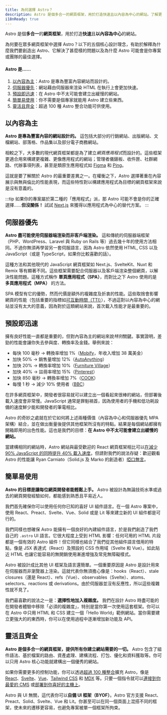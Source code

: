 ```yaml
---
title: 為何選擇 Astro？
description: Astro 是個多合一的網頁框架，用於打造快速且以內容為中心的網站。了解更多。
i18nReady: true
---
```


Astro 是個**多合一**的**網頁框架**，用於打造**快速**且**以內容為中心**的網站。

為何要在眾多網頁框架中選擇 Astro？以下的五個核心設計理念，有助於解釋為什麼我們要創造出 Astro、它解決了甚麼樣的問題以及為什麼 Astro 可能會是你專案或團隊的最佳選擇。

#### Astro 是……

1. [以內容為主](#以內容為主)：Astro 是專為豐富內容網站而設計的。
2. [伺服器優先](#伺服器優先)：網站藉由伺服器來渲染 HTML 在執行上會更加快速。
3. [預設即迅速](#預設即迅速)：在 Astro 中不太可能會建立出緩慢的網站。
4. [簡單易使用](#簡單易使用)：你不需要是個專家就能用 Astro 建立些東西。
5. [靈活且齊全](#靈活且齊全)：超過 100 種 Astro 整合功能可供使用。


## 以內容為主

**Astro 是專為豐富內容的網站設計的。** 這包括大部分的行銷網站、出版網站、文檔網站、部落格、作品集以及部分電子商務網站。

相較之下，大多數的現代網頁框架都是為了建立*網頁應用程式*而設計的。這些框架更適合用來構建更複雜、更像應用程式的網站；管理者儀錶板、收件匣、社群網路、代辦事項列表，甚至是類原生應用程式如 [Figma](https://figma.com/) 和 [Ping](https://ping.gg/)。

這就是要了解關於 Astro 的最重要差異之一。在權衡之下，Astro 選擇著重在內容展示與無與倫比的性能表現，而這些特性對以構建應用程式為目標的網頁框架來說是沒有意義的。

:::tip
如果你的專案屬於第二種的「應用程式」派，那 Astro 可能不會是你的正確選擇……**但沒關係！** 試試 [Next.js](https://nextjs.org/) 來獲得以應用程式為中心的替代方案。
:::


## 伺服器優先

**Astro 盡可能使用伺服器端渲染而非客戶端渲染。** 這和傳統的伺服器端框架（PHP、WordPress、Laravel 與 Ruby on Rails 等）過去幾十年的使用方法相同。不過你無須再學習另一套伺服語言，因為 Astro 依然使用 HTML, CSS 以及 JavaScript（或是 TypeScript，如果你比較喜歡的話）。

這種方法和其他現代的 JavaScript 網頁框架如 Next.js、SvelteKit、Nuxt 和 Remix 等有顯著不同。這些框架需要配合伺服器以及客戶端渲染整個網頁，以解決性能問題。這種方式稱作 **單頁應用程式（SPA）**，而對比之下 Astro 使用的是 **多頁應用程式（MPA）** 的方法。

SPA 模型有它的優勢，然而代價是額外的複雜度及折衷的性能。這些取捨會影響網頁的性能（包括重要的指標如[可互動時間（TTI）](https://web.dev/interactive/)），不過這對以內容為中心的網站並沒有太大的意義，因為對於這類網站來說，首次載入性能才是最重要的。


## 預設即迅速

擁有良好性能一直都是重要的，但對內容為主的網站來說*特別*關鍵。事實證明，差勁的性能會讓你失去參與度、轉換率及金錢。舉例來說：

- 每快 100 毫秒 → 轉換率增加 1%（[Mobify](https://web.dev/why-speed-matters/)，年收入增加 38 萬美金）
- 加快 50% → 銷售量增加 12%（[AutoAnything](https://www.digitalcommerce360.com/2010/08/19/web-accelerator-revs-conversion-and-sales-autoanything/)）
- 加快 20% → 轉換率增加 10%（[Furniture Village](https://www.thinkwithgoogle.com/intl/en-gb/marketing-strategies/app-and-mobile/furniture-village-and-greenlight-slash-page-load-times-boosting-user-experience/)）
- 加快 40% → 註冊率增加 15%（[Pinterest](https://medium.com/pinterest-engineering/driving-user-growth-with-performance-improvements-cfc50dafadd7)）
- 加快 850 毫秒 → 轉換率增加 7%（[COOK](https://web.dev/why-speed-matters/)）
- 每慢 1 秒 → 減少 10% 使用者（[BBC](https://www.creativebloq.com/features/how-the-bbc-builds-websites-that-scale)）

在許多網頁框架中，開發者很容易就可以建立出一個看起來很棒的網站，但部署後載入速度會非常慢。JavaScript 通常是罪魁禍首，因為使用者的手機和低功耗設備的速度鮮少能和開發者的筆電相比。

Astro 的奇妙之處就在於它如何將上述兩種價值（內容為中心和伺服器優先 MPA 架構）結合，並在做出衡量後提供其他框架所沒有的特點。結果是每個網站都擁有開箱即用的出色性能。這也是我們的目標：**在 Astro 中不太可能會建立出緩慢的網站。**

當建構相同的網站時，Astro 網站與最受歡迎的 React 網頁框架相比可以[在減少 90% JavaScript 的同時提升 40% 載入速度](https://twitter.com/t3dotgg/status/1437195415439360003)。但請對我們的說法存疑：歡迎觀看 Astro 的性能讓 Ryan Carniato（Solid.js 及 Marko 的創造者）[啞口無言](https://youtu.be/2ZEMb_H-LYE?t=8163)。


## 簡單易使用

**Astro 的目標是讓每位網頁開發者能輕鬆上手。** Astro 被設計為無論技術水準或過去的網頁開發經驗如何，都能感到熟悉且平易近人。

我們首先確保你可以使用任何你已知的喜好 UI 組件語言。在一個 Astro 專案中，使用 React、Preact、Svelte、Vue、Solid 或是 Lit 等來建立新的 UI 組件都是可行的。

我們同樣也想確保 Astro 能擁有一個良好的內建組件語言，於是我們創造了我們自己的 `.astro` UI 語言。它很大程度上受到 HTML 影響：任何可用的 HTML 片段都是一個有效的 Astro 組件！但它同樣也結合了我們從其他組件語言借用的特點，像是 JSX 表達式（React）及預設的 CSS 作用域（Svelte 和 Vue）。如此貼近 HTML 也讓它能容易的無開銷使用漸進增強及常見無障礙樣式。

Astro 被設計成比其他 UI 框架及語言還簡單。一個重要原因是 Astro 是設計用來在伺服器而非瀏覽器上渲染。這就代表你無須擔心像是：hooks（React）、stale closures（還是 React）、refs（Vue）、observables（Svelte）、atoms、selectors、reactions 或 derivations。由於伺服器並沒有反應性，所以這些複雜性就不見了。

我們最喜歡的說法之一是：**選擇性地加入複雜度。** 我們在設計 Astro 時盡可能的在開發者體驗中移除「必須的複雜度」，特別是當你第一次使用這套框架。你可以在 Astro 中只用 HTML 和 CSS 建立一個「Hello World」範例網站。當你需要建立更強大的的東西時，你可以在使用過程中逐漸增加新功能及 API。


## 靈活且齊全

**Astro 是個多合一的網頁框架，提供所有你建立網站需要的一切。** Astro 包含了組件語法、基於檔案的路由、資產處理、建構流程、打包、優化和資料獲取等。你可以只用 Astro 核心功能就建構出一個優秀的網站。

如果你需要更多的控制功能，你可以透過[超過 100 種整合](https://astro.build/integrations/)擴充 Astro，像是 [React](https://www.npmjs.com/package/@astrojs/react)、[Svelte](https://www.npmjs.com/package/@astrojs/svelte)、[Vue](https://www.npmjs.com/package/@astrojs/vue)、[Tailwind CSS](https://www.npmjs.com/package/@astrojs/tailwind) 和 [MDX](https://www.npmjs.com/package/@astrojs/mdx) 等。只要一個指令就可以[連接到你最愛的 CMS](/zh-tw/guides/cms/) 或[部署到你喜好的主機上](/zh-tw/guides/deploy/)。

Astro 與 UI 無關，這代表你可以**自備 UI 框架（BYOF）**。Astro 官方支援 React、Preact、Solid、Svelte、Vue 和 Lit。你甚至可以在同一個頁面上混搭不同的框架，使未來的遷移更容易，也避免專案被單一個框架所拘束。
